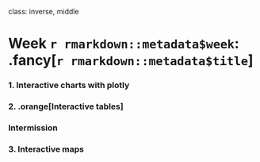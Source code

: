 
class: inverse, middle

# Week `r rmarkdown::metadata$week`: .fancy[`r rmarkdown::metadata$title`]

### 1. Interactive charts with plotly
### 2. .orange[Interactive tables]

### Intermission

### 3. Interactive maps
